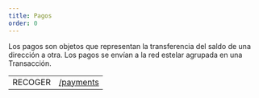 ```yaml
---
title: Pagos
order: 0
---
```



Los pagos son objetos que representan la transferencia del saldo de una dirección a otra. Los pagos se envían a la red estelar agrupada en una Transacción.

<EndpointsTable title="Endpoints">

|         |                                              |
| ------- | -------------------------------------------- |
| RECOGER | [/payments](../../list-all-payments.api.mdx) |

</EndpointsTable>
